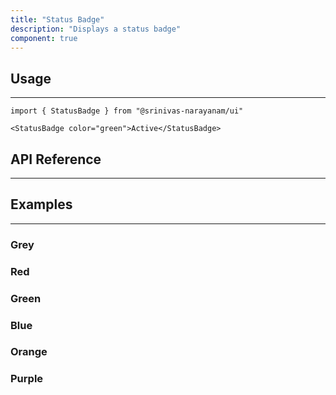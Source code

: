 ```yaml
---
title: "Status Badge"
description: "Displays a status badge"
component: true
---
```


<ComponentExample name="status-badge-demo" />

## Usage

---

```tsx
import { StatusBadge } from "@srinivas-narayanam/ui"
```

```tsx
<StatusBadge color="green">Active</StatusBadge>
```

## API Reference

---

<ComponentReference mainComponent="StatusBadge" />

## Examples

---

### Grey

<ComponentExample name="status-badge-grey" />

### Red

<ComponentExample name="status-badge-red" />

### Green

<ComponentExample name="status-badge-green" />

### Blue

<ComponentExample name="status-badge-blue" />

### Orange

<ComponentExample name="status-badge-orange" />

### Purple

<ComponentExample name="status-badge-purple" />
